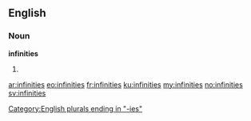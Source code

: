 ==English==

===Noun===
'''infinities'''

# {{plural of|[[infinity]]}}

[[Category:English plurals ending in "-ies"]]

[[ar:infinities]]
[[eo:infinities]]
[[fr:infinities]]
[[ku:infinities]]
[[my:infinities]]
[[no:infinities]]
[[sv:infinities]]